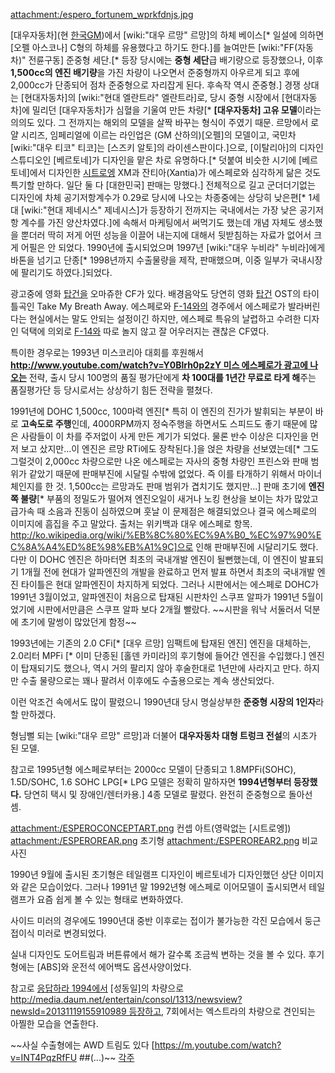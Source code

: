 attachment:/espero_fortunem_wprkfdnjs.jpg
{{{#!html
<object width="425" height="344"><param name="movie" value="http://www.youtube.com/v/_lX0K_JJiew&hl=ko_KR&fs=1&"></param><param name="allowFullScreen" value="true"></param><param name="allowscriptaccess" value="always"></param><embed src="http://www.youtube.com/v/_lX0K_JJiew&hl=ko_KR&fs=1&" type="application/x-shockwave-flash" allowscriptaccess="always" allowfullscreen="true" width="425" height="344"></embed></object>
}}}

[대우자동차](현 [[한국GM]])에서 [wiki:"대우 르망" 르망]의 하체 베이스[* 일설에 의하면 [오펠 아스코나] C형의 하체를 유용했다고 하기도 한다.]를 늘여만든 [wiki:"FF(자동차)" 전륜구동] 준중형 세단.[* 등장 당시에는 '''중형 세단'''급 배기량으로 등장했으나, 이후 '''1,500cc의 엔진 배기량'''을 가진 차량이 나오면서 준중형까지 아우르게 되고 후에 2,000cc가 단종되어 점차 준중형으로 자리잡게 된다. 후속작 역시 준중형.] 경쟁 상대는 [현대자동차]의 [wiki:"현대 엘란트라" 엘란트라]로, 당시 중형 시장에서 [현대자동차]에 밀리던 [대우자동차]가 심혈을 기울여 만든 차량[* '''[대우자동차] 고유 모델'''이라는 의의도 있다. 그 전까지는 해외의 모델을 살짝 바꾸는 형식이 주였기 때문. 르망에서 로얄 시리즈, 임페리얼에 이르는 라인업은 (GM 산하의)[오펠]의 모델이고, 국민차 [wiki:"대우 티코" 티코]는 [스즈키 알토]의 라이센스판이다.]으로, [이탈리아]의 디자인 스튜디오인 [베르토네]가 디자인을 맡은 차로 유명하다.[* 덧붙여 비슷한 시기에 [베르토네]에서 디자인한 [[시트로엥]] XM과 잔티아(Xantia)가 에스페로와 심각하게 닮은 것도 특기할 만하다. 일단 둘 다 [대한민국] 판매는 망했다.] 전체적으로 길고 군더더기없는 디자인에 차체 공기저항계수가 0.29로 당시에 나오는 차종중에는 상당히 낮은편[* 1세대 [wiki:"현대 제네시스" 제네시스]가 등장하기 전까지는 국내에서는 가장 낮은 공기저항 계수를 가진 양산차였다.]에 속해서 마케팅에서 써먹기도 했는데 개념 자체도 생소했을 뿐더러 딱히 저게 어떤 성능을 이끌어 내는지에 대해서 뒷받침하는 자료가 없어서 크게 어필은 안 되었다. 1990년에 출시되었으며 1997년 [wiki:"대우 누비라" 누비라]에게 바톤을 넘기고 단종[* 1998년까지 수출물량을 제작, 판매했으며, 이중 일부가 국내시장에 팔리기도 하였다.]되었다. 

{{{#!html
<object width="480" height="360"><param name="movie" value="http://www.youtube.com/v/iROSbLIK39g?version=3&amp;hl=en_GB&amp;rel=0"></param><param name="allowFullScreen" value="true"></param><param name="allowscriptaccess" value="always"></param><embed src="http://www.youtube.com/v/iROSbLIK39g?version=3&amp;hl=en_GB&amp;rel=0" type="application/x-shockwave-flash" width="480" height="360" allowscriptaccess="always" allowfullscreen="true"></embed></object>
}}}

광고중에 영화 [[탑건]]을 오마쥬한 CF가 있다. 배경음악도 당연히 영화 [[탑건]] OST의 타이틀곡인 Take My Breath Away. 에스페로와 [[F-14]]와의 경주에서 에스페로가 발라버린다는 현실에서는 말도 안되는 설정이긴 하지만, 에스페로 특유의 날렵하고 수려한 디자인 덕택에 의외로 [[F-14]]와 따로 놀지 않고 잘 어우러지는 괜찮은 CF였다.

{{{#!html
<iframe width="480" height="360" src="//www.youtube.com/embed/81d6UlIhODE" frameborder="0" allowfullscreen></iframe>
}}}

특이한 경우로는 1993년 미스코리아 대회를 후원해서 '''[[http://www.youtube.com/watch?v=Y0Blrh0p2zY 미스 에스페로가 광고에 나오는]]''' 전략, 출시 당시 100명의 품질 평가단에게 '''차 100대를 1년간 무료로 타게 해'''주는 품질평가단 등 당시로서는 상상하기 힘든 전략을 펼쳤다. 

1991년에 DOHC 1,500cc, 100마력 엔진[* 특히 이 엔진의 진가가 발휘되는 부분이 바로 '''고속도로 주행'''인데, 4000RPM까지 정숙주행을 하면서도 스피드도 좋기 때문에 많은 사람들이 이 차를 주저없이 사게 만든 계기가 되었다. 물론 반수 이상은 디자인을 먼저 보고 샀지만...이 엔진은 르망 RTi에도 장착된다.]을 얹은 차량을 선보였는데[* 그도 그럴것이 2,000cc 차량으로만 나온 에스페로는 자사의 중형 차량인 프린스와 판매 범위가 같았기 때문에 판매부진에 시달릴 수밖에 없었다. 즉 이를 타개하기 위해서 마이너 체인지를 한 것. 1,500cc는 르망과도 판매 범위가 겹치기도 했지만...] 판매 초기에 '''엔진쪽 불량'''[* 부품의 정밀도가 떨어져 엔진오일이 새거나 노킹 현상을 보이는 차가 많았고 급가속 때 소음과 진동이 심하였으며 훗날 이 문제점은 해결되었으나 결국 에스페로의 이미지에 흠집을 주고 말았다. 출처는 위키백과 대우 에스페로 항목. http://ko.wikipedia.org/wiki/%EB%8C%80%EC%9A%B0_%EC%97%90%EC%8A%A4%ED%8E%98%EB%A1%9C]으로 인해 판매부진에 시달리기도 했다. 다만 이 DOHC 엔진은 하마터면 최초의 국내개발 엔진이 될뻔했는데, 이 엔진이 발표되기 1개월 전에 현대가 알파엔진의 개발을 완료하고 먼저 발표 하면서 최초의 국내개발 엔진 타이틀은 현대 알파엔진이 차지하게 되었다. 그러나 시판에서는 에스페로 DOHC가 1991년 3월이었고, 알파엔진이 처음으로 탑재된 시판차인 스쿠프 알파가 1991년 5월이었기에 시판에서만큼은 스쿠프 알파 보다 2개월 빨랐다. ~~시판을 워낙 서둘러서 덕분에 초기에 말썽이 많았던게 함정~~

1993년에는 기존의 2.0 CFi[* [대우 르망] 임팩트에 탑재된 엔진] 엔진을 대체하는, 2.0리터 MPFi [* 이미 단종된 [홀덴 카미라]의 후기형에 들어간 엔진을 수입했다.] 엔진이 탑재되기도 했으나, 역시 거의 팔리지 않아 후술한대로 1년만에 사라지고 만다. 하지만 수출 물량으로는 꽤나 팔려서 이후에도 수출용으로는 계속 생산되었다.

이런 악조건 속에서도 많이 팔렸으니 1990년대 당시 명실상부한 '''준중형 시장의 1인자'''라 할 만하겠다.

형님뻘 되는 [wiki:"대우 르망" 르망]과 더불어 '''대우자동차 대형 트렁크 전설'''의 시초가 된 모델.

참고로 1995년형 에스페로부터는 2000cc 모델이 단종되고 1.8MPFi(SOHC), 1.5D/SOHC, 1.6 SOHC LPG[* LPG 모델은 정확히 말하자면 '''1994년형부터 등장했다.''' 당연히 택시 및 장애인/렌터카용.] 4종 모델로 팔렸다. 완전히 준중형으로 돌아선 셈.

attachment:/ESPEROCONCEPTART.png
컨셉 아트(영락없는 [시트로엥])
attachment:/ESPEROREAR.png
초기형
attachment:/ESPEROREAR2.png
비교 사진

1990년 9월에 출시된 초기형은 테일램프 디자인이 베르토네가 디자인했던 상단 이미지와 같은 모습이었다. 그러나 1991년 말 1992년형 에스페로 이어모델이 출시되면서 테일램프가 요즘 쉽게 볼 수 있는 형태로 변화하였다.

사이드 미러의 경우에도 1990년대 중반 이후로는 접이가 불가능한 각진 모습에서 둥근 접이식 미러로 변경되었다. 

실내 디자인도 도어트림과 버튼류에서 해가 갈수록 조금씩 변하는 것을 볼 수 있다. 후기형에는 [ABS]와 운전석 에어백도 옵션사양이었다.

참고로 [[응답하라 1994]]에서 [성동일]의 차량으로 [[http://media.daum.net/entertain/consol/1313/newsview?newsId=20131119155910989 등장]]하고, 7회에서는 엑스트라의 차량으로 견인되는 아찔한 모습을 연출한다.

~~사실 수출형에는 AWD 트림도 있다 [https://m.youtube.com/watch?v=INT4PqzRfFU ##(...)~~
[[각주]]
